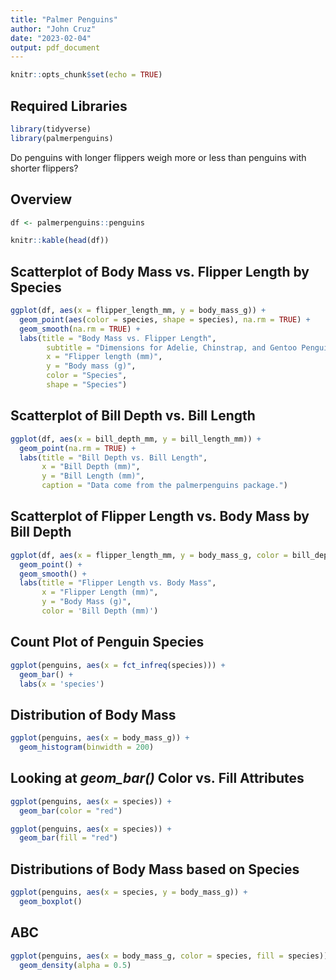 ```yaml
---
title: "Palmer Penguins"
author: "John Cruz"
date: "2023-02-04"
output: pdf_document
---
```


```r
knitr::opts_chunk$set(echo = TRUE)
```

## Required Libraries

```r
library(tidyverse)
library(palmerpenguins)
```

Do penguins with longer flippers weigh more or less than penguins with shorter flippers? 

## Overview
``` r
df <- palmerpenguins::penguins

knitr::kable(head(df))
```

## Scatterplot of Body Mass vs. Flipper Length by Species

``` r
ggplot(df, aes(x = flipper_length_mm, y = body_mass_g)) +
  geom_point(aes(color = species, shape = species), na.rm = TRUE) +
  geom_smooth(na.rm = TRUE) +
  labs(title = "Body Mass vs. Flipper Length",
        subtitle = "Dimensions for Adelie, Chinstrap, and Gentoo Penguins",
        x = "Flipper length (mm)",
        y = "Body mass (g)",
        color = "Species",
        shape = "Species")
```

## Scatterplot of Bill Depth vs. Bill Length

``` r
ggplot(df, aes(x = bill_depth_mm, y = bill_length_mm)) +
  geom_point(na.rm = TRUE) +
  labs(title = "Bill Depth vs. Bill Length", 
       x = "Bill Depth (mm)", 
       y = "Bill Length (mm)",
       caption = "Data come from the palmerpenguins package.")
```

## Scatterplot of Flipper Length vs. Body Mass by Bill Depth

``` r
ggplot(df, aes(x = flipper_length_mm, y = body_mass_g, color = bill_depth_mm)) +
  geom_point() +
  geom_smooth() + 
  labs(title = "Flipper Length vs. Body Mass", 
       x = "Flipper Length (mm)", 
       y = "Body Mass (g)",
       color = 'Bill Depth (mm)')
```

## Count Plot of Penguin Species

``` r
ggplot(penguins, aes(x = fct_infreq(species))) +
  geom_bar() +
  labs(x = 'species')
```

## Distribution of Body Mass

``` r
ggplot(penguins, aes(x = body_mass_g)) +
  geom_histogram(binwidth = 200)
```

## Looking at *geom_bar()* Color vs. Fill Attributes

``` r
ggplot(penguins, aes(x = species)) +
  geom_bar(color = "red")

ggplot(penguins, aes(x = species)) +
  geom_bar(fill = "red")
```

## Distributions of Body Mass based on Species

``` r
ggplot(penguins, aes(x = species, y = body_mass_g)) +
  geom_boxplot()
```

## ABC

```r
ggplot(penguins, aes(x = body_mass_g, color = species, fill = species)) +
  geom_density(alpha = 0.5)
```












